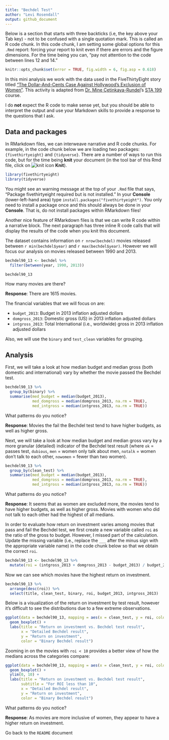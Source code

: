 ```yaml
---
title: "Bechdel Test"
author: "Levi Rosendall"
output: github_document
---
```


Below is a section that starts with three backticks (i.e, the key above your Tab key) - not to be confused with a single quotation mark.
This is called an R code chunk.
In this code chunk, I am setting some global options for this `.Rmd` report: forcing your report to knit even if there are errors and the figure dimensions.
For the time being you can, "pay not attention to the code between lines 12 and 14."

```r
knitr::opts_chunk$set(error = TRUE, fig.width = 6, fig.asp = 0.618)
```

In this mini analysis we work with the data used in the FiveThirtyEight story titled ["The Dollar-And-Cents Case Against Hollywood’s Exclusion of Women"](https://fivethirtyeight.com/features/the-dollar-and-cents-case-against-hollywoods-exclusion-of-women/).
This activity is adapted from [Dr. Mine Çetinkaya-Rundel](http://www2.stat.duke.edu/~mc301/)'s [STA 199](http://www2.stat.duke.edu/courses/Spring18/Sta199/) course.

I do **not** expect the R code to make sense yet, but you should be able to interpret the output and use your Markdown skills to provide a response to the questions that I ask.

## Data and packages

In RMarkdown files, we can interweave narrative and R code chunks.
For example, in the code chunk below we are loading two packages: `{fivethirtyeight}` and `{tidyverse}`.
There are a number of ways to run this code, but for the time being **knit** your document (in the tool bar of this Rmd file, click on ![knit icon](README-img/knit-icon.png) **Knit**).

```r
library(fivethirtyeight)
library(tidyverse)
```

You might see an warning message at the top of your `.Rmd` file that says, "Package fivethirtyeight required but is not installed."
In your **Console** (lower-left-hand area) type `install.packages("fivethirtyeight")`.
You only need to install a package once and this should always be done in your **Console**.
That is, do not install packages within RMarkdown files!

Another nice feature of RMarkdown files is that we can write R code within a narrative block.
The next paragraph has three inline R code calls that will display the results of the code when you knit this document.

The dataset contains information on `r nrow(bechdel)` movies released between `r min(bechdel$year)` and `r max(bechdel$year)`.
However we will focus our analysis on movies released between 1990 and 2013.

```r
bechdel90_13 <- bechdel %>% 
  filter(between(year, 1990, 2013))

bechdel90_13
```

How many movies are there?

**Response**: There are 1615 movies.


The financial variables that we will focus on are:

- `budget_2013`: Budget in 2013 inflation adjusted dollars
- `domgross_2013`: Domestic gross (US) in 2013 inflation adjusted dollars
- `intgross_2013`: Total International (i.e., worldwide) gross in 2013 inflation adjusted dollars

Also, we will use the `binary` and `test_clean` variables for grouping.

## Analysis

First, we will take a look at how median budget and median gross (both domestic and international) vary by whether the movie passed the Bechdel test.

```r
bechdel90_13 %>%
  group_by(binary) %>%
  summarise(med_budget = median(budget_2013),
            med_domgross = median(domgross_2013, na.rm = TRUE),
            med_intgross = median(intgross_2013, na.rm = TRUE))
```

What patterns do you notice?

**Response**: Movies the fail the Bechdel test tend to have higher budgets, as well as higher gross.


Next, we will take a look at how median budget and median gross vary by a more granular (detailed) indicator of the Bechdel test result (where `ok` = passes test, `dubious`, `men` = women only talk about men, `notalk` = women don't talk to each other, `nowomen` = fewer than two women).

```r
bechdel90_13 %>%
  group_by(clean_test) %>%
  summarise(med_budget = median(budget_2013),
            med_domgross = median(domgross_2013, na.rm = TRUE),
            med_intgross = median(intgross_2013, na.rm = TRUE))
```

What patterns do you notice?

**Response**: It seems that as women are excluded more, the movies tend to have higher budgets, as well as higher gross. Movies with women who did not talk to each other had the highest of all medians.


In order to evaluate how return on investment varies among movies that pass and fail the Bechdel test, we first create a new variable called `roi` as the ratio of the gross to budget.
However, I missed part of the calculation.
Update the missing variable (i.e., replace the `___` after the minus sign with the appropriate variable name) in the code chunk below so that we obtain the correct `roi`.

```r
bechdel90_13 <- bechdel90_13 %>%
  mutate(roi = (intgross_2013 + domgross_2013 - budget_2013) / budget_2013)
```

Now we can see which movies have the highest return on investment.

```r
bechdel90_13 %>%
  arrange(desc(roi)) %>% 
  select(title, clean_test, binary, roi, budget_2013, intgross_2013)
```

Below is a visualization of the return on investment by test result, however it's difficult to see the distributions due to a few extreme observations.

```r
ggplot(data = bechdel90_13, mapping = aes(x = clean_test, y = roi, color = binary)) +
  geom_boxplot() +
  labs(title = "Return on investment vs. Bechdel test result",
       x = "Detailed Bechdel result",
       y = "Return on investment",
       color = "Binary Bechdel result")
```

Zooming in on the movies with `roi < 10` provides a better view of how the medians across the categories compare:

```r
ggplot(data = bechdel90_13, mapping = aes(x = clean_test, y = roi, color = binary)) +
  geom_boxplot() +
  ylim(0, 10) +
  labs(title = "Return on investment vs. Bechdel test result",
       subtitle = "For ROI less than 10",
       x = "Detailed Bechdel result",
       y = "Return on investment",
       color = "Binary Bechdel result")
```

What patterns do you notice?

**Response**: As movies are more inclusive of women, they appear to have a higher return on investment.


Go back to the `README` document